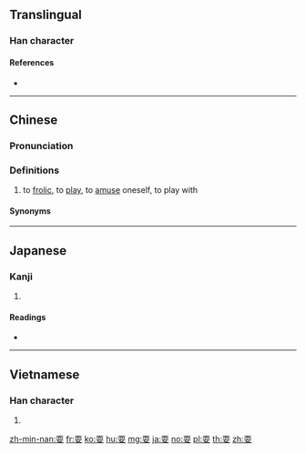 {{character info/new}}
==Translingual==

===Han character===
{{Han char|rn=126|rad=而|as=03|sn=9|four=10404|canj=MBV}}

====References====
* {{Han ref|kx=0961.220|dkj=28875|dj=1409.200|hdz=42812.040|uh=800D|ud=32781|bh=AD41|bd=44353}}

----

==Chinese==
{{zh-forms}}

===Pronunciation===
{{zh-pron
|m=shuǎ
|ma=Zh-shua.ogg
|m-s=sua3
|c=saa2
|h=pfs=
|md=
|mn=qz,xm,zz:sóa/tw:sńg
|mn-t=seng2
|w=
|mc=
|oc=y
|cat=
}}

===Definitions===
{{zh-hanzi}}

# to [[frolic]], to [[play]], to [[amuse]] oneself, to play with
#: {{zh-x|佮 朋友 耍|to '''play''' with friends|tr=gah4 pêng5 iu2 seng2|MN-T}}

====Synonyms====
{{zh-dial|玩}}

----

==Japanese==

===Kanji===
{{ja-kanji|grade=|rs=而03}}

# {{defn|lang=ja|sort=而03}}

====Readings====
* {{ja-readings|on=[[さ]] (sa), [[しゃ]] (sha)|kun=[[すばやい]] (subayai)|nanori=}}

----

==Vietnamese==

===Han character===
{{vi-readings|rs=火00| hanviet = [[hoả]], [[vũ]], [[võ]]}}

# {{defn|lang=vi|sort=而03}}

[[zh-min-nan:耍]]
[[fr:耍]]
[[ko:耍]]
[[hu:耍]]
[[mg:耍]]
[[ja:耍]]
[[no:耍]]
[[pl:耍]]
[[th:耍]]
[[zh:耍]]